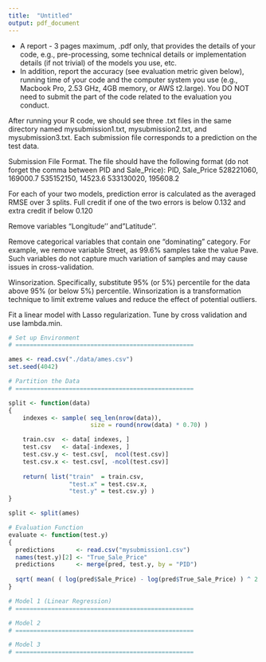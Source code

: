 ```yaml
---
title:  "Untitled"
output: pdf_document
---
```


- A report - 3 pages maximum, .pdf only, that provides the details of your code, e.g., pre-processing, some technical details or implementation details (if not trivial) of the models you use, etc.
- In addition, report the accuracy (see evaluation metric given below), running time of your code and the computer system you use (e.g., Macbook Pro, 2.53 GHz, 4GB memory, or AWS t2.large). You DO NOT need to submit the part of the code related to the evaluation you conduct.

After running your R code, we should see three .txt files in the same directory named mysubmission1.txt, mysubmission2.txt, and mysubmission3.txt. Each submission file corresponds to a prediction on the test data.

Submission File Format. The file should have the following format (do not forget the comma between PID and Sale_Price):
PID,  Sale_Price 
528221060,  169000.7 
535152150,  14523.6 
533130020,  195608.2

For each of your two models, prediction error is calculated as the averaged RMSE over 3 splits. Full credit if one of the two errors is below 0.132 and extra credit if below 0.120

Remove variables "Longitude'' and "Latitude''.

Remove categorical variables that contain one "dominating" category. For example, we remove variable Street, as 99.6% samples take the value Pave. Such variables do not capture much variation of samples and may cause issues in cross-validation.

Winsorization. Specifically, substitute 95% (or 5%) percentile for the data above 95% (or below 5%) percentile. Winsorization is a transformation technique to limit extreme values and reduce the effect of potential outliers. 

Fit a linear model with Lasso regularization. Tune by cross validation and use lambda.min.

```r

# Set up Environment
# ==================================================

ames <- read.csv("./data/ames.csv")
set.seed(4042)

```

```r

# Partition the Data
# ==================================================

split <- function(data)
{
    indexes <- sample( seq_len(nrow(data)), 
                       size = round(nrow(data) * 0.70) )

    train.csv  <- data[ indexes, ]
    test.csv   <- data[-indexes, ]
    test.csv.y <- test.csv[,  ncol(test.csv)]
    test.csv.x <- test.csv[, -ncol(test.csv)]
    
    return( list("train"  = train.csv,
                 "test.x" = test.csv.x,
                 "test.y" = test.csv.y) )
}

split <- split(ames)

```

```r

# Evaluation Function
evaluate <- function(test.y) 
{
  predictions      <- read.csv("mysubmission1.csv")
  names(test.y)[2] <- "True_Sale_Price"
  predictions      <- merge(pred, test.y, by = "PID")
  
  sqrt( mean( ( log(pred$Sale_Price) - log(pred$True_Sale_Price) ) ^ 2 ) )
}

```

```r

# Model 1 (Linear Regression)
# ==================================================

```

```r

# Model 2
# ==================================================

```

```r

# Model 3
# ==================================================

```



